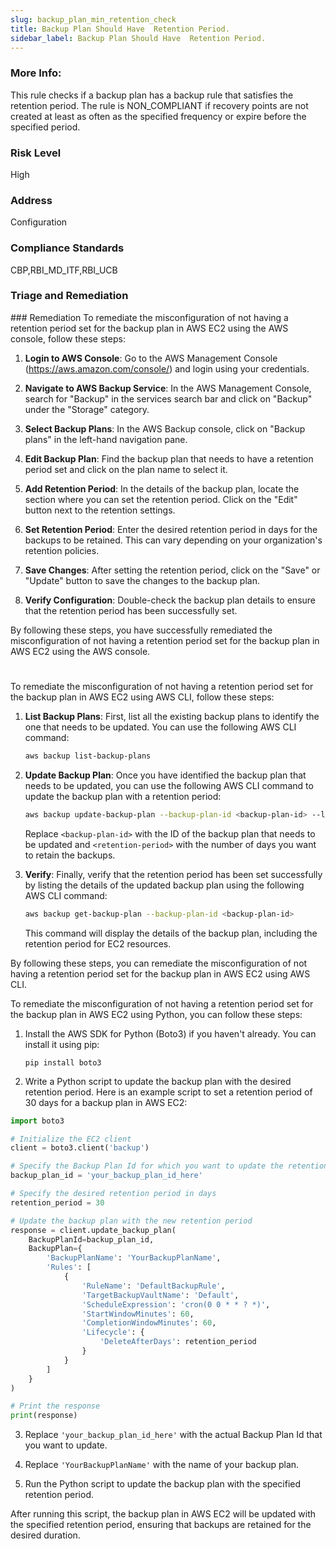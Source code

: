 ```yaml
---
slug: backup_plan_min_retention_check
title: Backup Plan Should Have  Retention Period.
sidebar_label: Backup Plan Should Have  Retention Period.
---
```


### More Info:

This rule checks if a backup plan has a backup rule that satisfies the retention period. The rule is NON_COMPLIANT if recovery points are not created at least as often as the specified frequency or expire before the specified period.

### Risk Level

High

### Address

Configuration

### Compliance Standards

CBP,RBI_MD_ITF,RBI_UCB


### Triage and Remediation
<Tabs>
<Tab title='Remediation'>
### Remediation

<AccordionGroup>
<Accordion title='Using Console' defaultOpen='true'>
To remediate the misconfiguration of not having a retention period set for the backup plan in AWS EC2 using the AWS console, follow these steps:

1. **Login to AWS Console**: Go to the AWS Management Console (https://aws.amazon.com/console/) and login using your credentials.

2. **Navigate to AWS Backup Service**: In the AWS Management Console, search for "Backup" in the services search bar and click on "Backup" under the "Storage" category.

3. **Select Backup Plans**: In the AWS Backup console, click on "Backup plans" in the left-hand navigation pane.

4. **Edit Backup Plan**: Find the backup plan that needs to have a retention period set and click on the plan name to select it.

5. **Add Retention Period**: In the details of the backup plan, locate the section where you can set the retention period. Click on the "Edit" button next to the retention settings.

6. **Set Retention Period**: Enter the desired retention period in days for the backups to be retained. This can vary depending on your organization's retention policies.

7. **Save Changes**: After setting the retention period, click on the "Save" or "Update" button to save the changes to the backup plan.

8. **Verify Configuration**: Double-check the backup plan details to ensure that the retention period has been successfully set.

By following these steps, you have successfully remediated the misconfiguration of not having a retention period set for the backup plan in AWS EC2 using the AWS console.

#
</Accordion>

<Accordion title='Using CLI'>
To remediate the misconfiguration of not having a retention period set for the backup plan in AWS EC2 using AWS CLI, follow these steps:

1. **List Backup Plans**: First, list all the existing backup plans to identify the one that needs to be updated. You can use the following AWS CLI command:
   
   ```bash
   aws backup list-backup-plans
   ```

2. **Update Backup Plan**: Once you have identified the backup plan that needs to be updated, you can use the following AWS CLI command to update the backup plan with a retention period:

   ```bash
   aws backup update-backup-plan --backup-plan-id <backup-plan-id> --lifecycle ResourceType=EC2,DeleteAfterDays=<retention-period>
   ```

   Replace `<backup-plan-id>` with the ID of the backup plan that needs to be updated and `<retention-period>` with the number of days you want to retain the backups.

3. **Verify**: Finally, verify that the retention period has been set successfully by listing the details of the updated backup plan using the following AWS CLI command:

   ```bash
   aws backup get-backup-plan --backup-plan-id <backup-plan-id>
   ```

   This command will display the details of the backup plan, including the retention period for EC2 resources.

By following these steps, you can remediate the misconfiguration of not having a retention period set for the backup plan in AWS EC2 using AWS CLI.
</Accordion>

<Accordion title='Using Python'>
To remediate the misconfiguration of not having a retention period set for the backup plan in AWS EC2 using Python, you can follow these steps:

1. Install the AWS SDK for Python (Boto3) if you haven't already. You can install it using pip:
   ```
   pip install boto3
   ```

2. Write a Python script to update the backup plan with the desired retention period. Here is an example script to set a retention period of 30 days for a backup plan in AWS EC2:

```python
import boto3

# Initialize the EC2 client
client = boto3.client('backup')

# Specify the Backup Plan Id for which you want to update the retention period
backup_plan_id = 'your_backup_plan_id_here'

# Specify the desired retention period in days
retention_period = 30

# Update the backup plan with the new retention period
response = client.update_backup_plan(
    BackupPlanId=backup_plan_id,
    BackupPlan={
        'BackupPlanName': 'YourBackupPlanName',
        'Rules': [
            {
                'RuleName': 'DefaultBackupRule',
                'TargetBackupVaultName': 'Default',
                'ScheduleExpression': 'cron(0 0 * * ? *)',
                'StartWindowMinutes': 60,
                'CompletionWindowMinutes': 60,
                'Lifecycle': {
                    'DeleteAfterDays': retention_period
                }
            }
        ]
    }
)

# Print the response
print(response)
```

3. Replace `'your_backup_plan_id_here'` with the actual Backup Plan Id that you want to update.

4. Replace `'YourBackupPlanName'` with the name of your backup plan.

5. Run the Python script to update the backup plan with the specified retention period.

After running this script, the backup plan in AWS EC2 will be updated with the specified retention period, ensuring that backups are retained for the desired duration.
</Accordion>

</AccordionGroup>
</Tab>
</Tabs>

